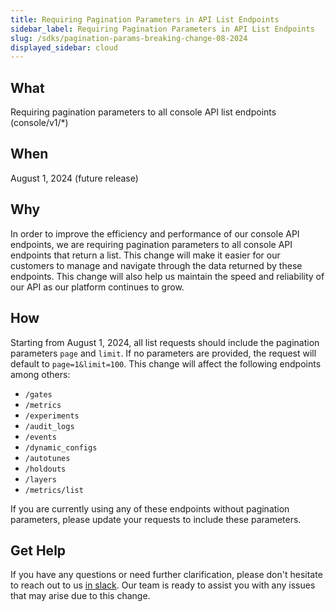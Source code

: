```yaml
---
title: Requiring Pagination Parameters in API List Endpoints
sidebar_label: Requiring Pagination Parameters in API List Endpoints
slug: /sdks/pagination-params-breaking-change-08-2024
displayed_sidebar: cloud
---
```


## What

Requiring pagination parameters to all console API list endpoints (console/v1/*)

## When

August 1, 2024 (future release)

## Why

In order to improve the efficiency and performance of our console API endpoints, we are requiring pagination parameters to all console API endpoints that return a list. This change will make it easier for our customers to manage and navigate through the data returned by these endpoints. This change will also help us maintain the speed and reliability of our API as our platform continues to grow.

## How

Starting from August 1, 2024, all list requests should include the pagination parameters `page` and `limit`. If no parameters are provided, the request will default to `page=1&limit=100`. This change will affect the following endpoints among others:

- `/gates`
- `/metrics`
- `/experiments`
- `/audit_logs`
- `/events`
- `/dynamic_configs`
- `/autotunes`
- `/holdouts`
- `/layers`
- `/metrics/list`

If you are currently using any of these endpoints without pagination parameters, please update your requests to include these parameters.

## Get Help

If you have any questions or need further clarification, please don't hesitate to reach out to us [in slack](https://statsig.com/slack). Our team is ready to assist you with any issues that may arise due to this change.
